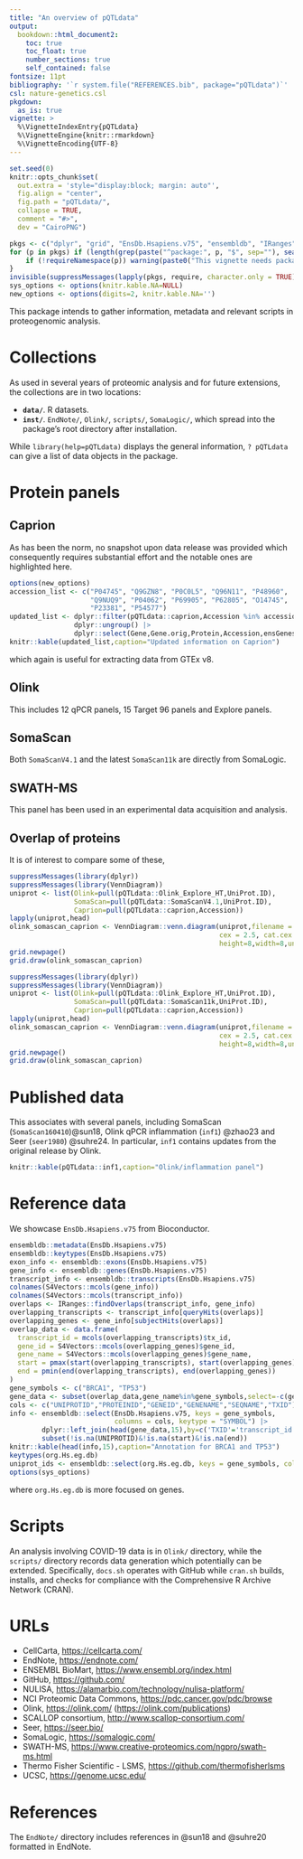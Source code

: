 ```yaml
---
title: "An overview of pQTLdata"
output:
  bookdown::html_document2:
    toc: true
    toc_float: true
    number_sections: true
    self_contained: false
fontsize: 11pt
bibliography: '`r system.file("REFERENCES.bib", package="pQTLdata")`'
csl: nature-genetics.csl
pkgdown:
  as_is: true
vignette: >
  %\VignetteIndexEntry{pQTLdata}
  %\VignetteEngine{knitr::rmarkdown}
  %\VignetteEncoding{UTF-8}
---
```


```r
set.seed(0)
knitr::opts_chunk$set(
  out.extra = 'style="display:block; margin: auto"',
  fig.align = "center",
  fig.path = "pQTLdata/",
  collapse = TRUE,
  comment = "#>",
  dev = "CairoPNG")
```

```r
pkgs <- c("dplyr", "grid", "EnsDb.Hsapiens.v75", "ensembldb", "IRanges", "knitr", "org.Hs.eg.db", "S4Vectors", "VennDiagram")
for (p in pkgs) if (length(grep(paste("^package:", p, "$", sep=""), search())) == 0) {
    if (!requireNamespace(p)) warning(paste0("This vignette needs package `", p, "'; please install"))
}
invisible(suppressMessages(lapply(pkgs, require, character.only = TRUE)))
sys_options <- options(knitr.kable.NA=NULL)
new_options <- options(digits=2, knitr.kable.NA='')
```

This package intends to gather information, metadata and relevant scripts in proteogenomic analysis.

# Collections

As used in several years of proteomic analysis and for future extensions, the collections are in two locations:

* **`data/`**. R datasets.
* **`inst/`**. `EndNote/`, `Olink/`, `scripts/`, `SomaLogic/`, which spread into the package's root directory after installation.

While `library(help=pQTLdata)` displays the general information, `? pQTLdata` can give a list of data objects in the package.

# Protein panels

## Caprion

As has been the norm, no snapshot upon data release was provided which consequently requires substantial effort and the notable ones are highlighted here.

```r
options(new_options)
accession_list <- c("P04745", "Q9GZN8", "P0C0L5", "Q96N11", "P48960",
                    "Q9NUQ9", "P04062", "P69905", "P62805", "O14745",
                    "P23381", "P54577")
updated_list <- dplyr::filter(pQTLdata::caprion,Accession %in% accession_list) |>
                dplyr::ungroup() |>
                dplyr::select(Gene,Gene.orig,Protein,Accession,ensGenes,chr,start,end)
knitr::kable(updated_list,caption="Updated information on Caprion")
```

which again is useful for extracting data from GTEx v8.

## Olink

This includes 12 qPCR panels, 15 Target 96 panels and Explore panels.

## SomaScan

Both `SomaScanV4.1` and the latest `SomaScan11k` are directly from SomaLogic.

## SWATH-MS

This panel has been used in an experimental data acquisition and analysis.

## Overlap of proteins

It is of interest to compare some of these,

```r
suppressMessages(library(dplyr))
suppressMessages(library(VennDiagram))
uniprot <- list(Olink=pull(pQTLdata::Olink_Explore_HT,UniProt.ID),
                SomaScan=pull(pQTLdata::SomaScanV4.1,UniProt.ID),
                Caprion=pull(pQTLdata::caprion,Accession))
lapply(uniprot,head)
olink_somascan_caprion <- VennDiagram::venn.diagram(uniprot,filename = NULL,disable.logging = TRUE,
                                                    cex = 2.5, cat.cex = 2.5, cat.pos = c(0,0,180),
                                                    height=8,width=8,units="in")
grid.newpage()
grid.draw(olink_somascan_caprion)
```

```r
suppressMessages(library(dplyr))
suppressMessages(library(VennDiagram))
uniprot <- list(Olink=pull(pQTLdata::Olink_Explore_HT,UniProt.ID),
                SomaScan=pull(pQTLdata::SomaScan11k,UniProt.ID),
                Caprion=pull(pQTLdata::caprion,Accession))
lapply(uniprot,head)
olink_somascan_caprion <- VennDiagram::venn.diagram(uniprot,filename = NULL,disable.logging = TRUE,
                                                    cex = 2.5, cat.cex = 2.5, cat.pos = c(0,0,180),
                                                    height=8,width=8,units="in")
grid.newpage()
grid.draw(olink_somascan_caprion)
```

# Published data

This associates with several panels, including SomaScan (`SomaScan160410`)@sun18, Olink qPCR inflammation
(`inf1`) @zhao23 and Seer (`seer1980`) @suhre24. In particular, `inf1` contains updates from the original release by Olink.

```r
knitr::kable(pQTLdata::inf1,caption="Olink/inflammation panel")
```

# Reference data

We showcase `EnsDb.Hsapiens.v75` from Bioconductor.

```r
ensembldb::metadata(EnsDb.Hsapiens.v75)
ensembldb::keytypes(EnsDb.Hsapiens.v75)
exon_info <- ensembldb::exons(EnsDb.Hsapiens.v75)
gene_info <- ensembldb::genes(EnsDb.Hsapiens.v75)
transcript_info <- ensembldb::transcripts(EnsDb.Hsapiens.v75)
colnames(S4Vectors::mcols(gene_info))
colnames(S4Vectors::mcols(transcript_info))
overlaps <- IRanges::findOverlaps(transcript_info, gene_info)
overlapping_transcripts <- transcript_info[queryHits(overlaps)]
overlapping_genes <- gene_info[subjectHits(overlaps)]
overlap_data <- data.frame(
  transcript_id = mcols(overlapping_transcripts)$tx_id,
  gene_id = S4Vectors::mcols(overlapping_genes)$gene_id,
  gene_name = S4Vectors::mcols(overlapping_genes)$gene_name,
  start = pmax(start(overlapping_transcripts), start(overlapping_genes)),
  end = pmin(end(overlapping_transcripts), end(overlapping_genes))
)
gene_symbols <- c("BRCA1", "TP53")
gene_data <- subset(overlap_data,gene_name%in%gene_symbols,select=-c(gene_id,gene_name))
cols <- c("UNIPROTID","PROTEINID","GENEID","GENENAME","SEQNAME","TXID")
info <- ensembldb::select(EnsDb.Hsapiens.v75, keys = gene_symbols, 
                          columns = cols, keytype = "SYMBOL") |>
        dplyr::left_join(head(gene_data,15),by=c('TXID'='transcript_id')) |>
        subset(!is.na(UNIPROTID)&!is.na(start)&!is.na(end))
knitr::kable(head(info,15),caption="Annotation for BRCA1 and TP53")
keytypes(org.Hs.eg.db)
uniprot_ids <- ensembldb::select(org.Hs.eg.db, keys = gene_symbols, columns = "UNIPROT", keytype = "SYMBOL")
options(sys_options)
```

where `org.Hs.eg.db` is more focused on genes.

# Scripts

An analysis involving COVID-19 data is in `Olink/` directory, while the `scripts/` directory records data generation which potentially can be extended.
Specifically, `docs.sh` operates with GitHub while `cran.sh` builds, installs, and checks for compliance with the Comprehensive R Archive Network (CRAN).

# URLs

- CellCarta, <https://cellcarta.com/>
- EndNote, <https://endnote.com/>
- ENSEMBL BioMart, <https://www.ensembl.org/index.html>
- GitHub, <https://github.com/>
- NULISA, <https://alamarbio.com/technology/nulisa-platform/>
- NCI Proteomic Data Commons, <https://pdc.cancer.gov/pdc/browse>
- Olink, <https://olink.com/> (<https://olink.com/publications>)
- SCALLOP consortium, <http://www.scallop-consortium.com/>
- Seer, <https://seer.bio/>
- SomaLogic, <https://somalogic.com/>
- SWATH-MS, <https://www.creative-proteomics.com/ngpro/swath-ms.html>
- Thermo Fisher Scientific - LSMS, <https://github.com/thermofisherlsms>
- UCSC, <https://genome.ucsc.edu/>

# References {-}

The `EndNote/` directory includes references in @sun18 and @suhre20 formatted in EndNote.
